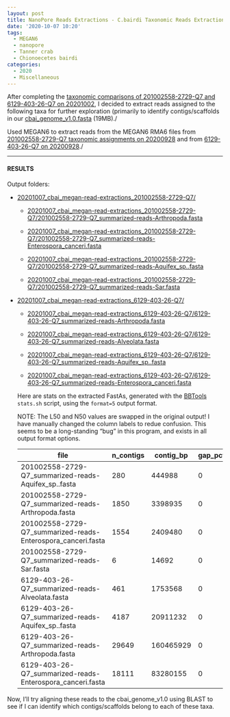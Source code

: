 ```yaml
---
layout: post
title: NanoPore Reads Extractions - C.bairdi Taxonomic Reads Extractions with MEGAN6 on 201002558-2729-Q7 and 6129-403-26-Q7
date: '2020-10-07 10:20'
tags:
  - MEGAN6
  - nanopore
  - Tanner crab
  - Chionoecetes bairdi
categories:
  - 2020
  - Miscellaneous
---
```

After completing the [taxonomic comparisons of 201002558-2729-Q7 and 6129-403-26-Q7 on 20201002](https://robertslab.github.io/sams-notebook/posts/2020/2020-10-02-Comparison-C.bairdi-20102558-2729-vs.-6129-403-26-NanoPore-Taxonomic-Assignments-Using-MEGAN6.html), I decided to extract reads assigned to the following taxa for further exploration (primarily to identify contigs/scaffolds in our [cbai_genome_v1.0.fasta](https://owl.fish.washington.edu/halfshell/genomic-databank/cbai_genome_v1.0.fasta) (19MB)./

Used MEGAN6 to extract reads from the MEGAN6 RMA6 files from [201002558-2729-Q7 taxonomic assignments on 20200928](https://robertslab.github.io/sams-notebook/posts/2020/2020-09-28-Taxonomic-Assignments-C.bairdi-20102558-2729-Q7-NanoPore-Reads-Using-DIAMOND-BLASTx-on-Mox-and-MEGAN6-daa2rma-on-emu.html) and from [6129-403-26-Q7 on 20200928](https://robertslab.github.io/sams-notebook/2020/09/28/Taxonomic-Assignments-C.bairdi-6129-403-26-Q7-NanoPore-Reads-Using-DIAMOND-BLASTx-on-Mox-and-MEGAN6-daa2rma-on-emu.html)./


---

#### RESULTS

Output folders:

- [20201007_cbai_megan-read-extractions_201002558-2729-Q7/](https://gannet.fish.washington.edu/Atumefaciens/20201007_cbai_megan-read-extractions_201002558-2729-Q7/)

  - [20201007_cbai_megan-read-extractions_201002558-2729-Q7/201002558-2729-Q7_summarized-reads-Arthropoda.fasta](https://gannet.fish.washington.edu/Atumefaciens/20201007_cbai_megan-read-extractions_201002558-2729-Q7)

  - [20201007_cbai_megan-read-extractions_201002558-2729-Q7/201002558-2729-Q7_summarized-reads-Enterospora_canceri.fasta](https://gannet.fish.washington.edu/Atumefaciens/20201007_cbai_megan-read-extractions_201002558-2729-Q7)

  - [20201007_cbai_megan-read-extractions_201002558-2729-Q7/201002558-2729-Q7_summarized-reads-Aquifex_sp..fasta](https://gannet.fish.washington.edu/Atumefaciens/20201007_cbai_megan-read-extractions_201002558-2729-Q7)

  - [20201007_cbai_megan-read-extractions_201002558-2729-Q7/201002558-2729-Q7_summarized-reads-Sar.fasta](https://gannet.fish.washington.edu/Atumefaciens/20201007_cbai_megan-read-extractions_201002558-2729-Q7)



- [20201007_cbai_megan-read-extractions_6129-403-26-Q7/](https://gannet.fish.washington.edu/Atumefaciens/20201007_cbai_megan-read-extractions_6129-403-26-Q7/)

  - [20201007_cbai_megan-read-extractions_6129-403-26-Q7/6129-403-26-Q7_summarized-reads-Arthropoda.fasta](https://gannet.fish.washington.edu/Atumefaciens/20201007_cbai_megan-read-extractions_6129-403-26-Q7)

  - [20201007_cbai_megan-read-extractions_6129-403-26-Q7/6129-403-26-Q7_summarized-reads-Alveolata.fasta](https://gannet.fish.washington.edu/Atumefaciens/20201007_cbai_megan-read-extractions_6129-403-26-Q7)

  - [20201007_cbai_megan-read-extractions_6129-403-26-Q7/6129-403-26-Q7_summarized-reads-Aquifex_sp..fasta](https://gannet.fish.washington.edu/Atumefaciens/20201007_cbai_megan-read-extractions_6129-403-26-Q7)

  - [20201007_cbai_megan-read-extractions_6129-403-26-Q7/6129-403-26-Q7_summarized-reads-Enterospora_canceri.fasta](https://gannet.fish.washington.edu/Atumefaciens/20201007_cbai_megan-read-extractions_6129-403-26-Q7)


  Here are stats on the extracted FastAs, generated with the [BBTools](https://jgi.doe.gov/data-and-tools/bbtools/bb-tools-user-guide/) `stats.sh` script, using the `format=5` output format.

  NOTE: The L50 and N50 values are swapped in the original output! I have manually changed the column labels to redue confusion. This seems to be a long-standing "bug" in this program, and exists in all output format options.


  | file                                                         | n_contigs | contig_bp | gap_pct | ctg_L50 | ctg_N50 | ctg_L90 | ctg_N90 | ctg_max | gc_avg  | gc_std  |
|--------------------------------------------------------------|-----------|-----------|---------|---------|---------|---------|---------|---------|---------|---------|
| 201002558-2729-Q7_summarized-reads-Aquifex_sp..fasta         | 280       | 444988    | 0       | 70      | 2050    | 196     | 846     | 8255    | 0.40435 | 0.03572 |
| 201002558-2729-Q7_summarized-reads-Arthropoda.fasta          | 1850      | 3398935   | 0       | 432     | 2495    | 1294    | 957     | 19092   | 0.42579 | 0.06937 |
| 201002558-2729-Q7_summarized-reads-Enterospora_canceri.fasta | 1554      | 2409480   | 0       | 349     | 2216    | 1074    | 771     | 8849    | 0.40246 | 0.04166 |
| 201002558-2729-Q7_summarized-reads-Sar.fasta                 | 6         | 14692     | 0       | 3       | 2729    | 5       | 1559    | 3969    | 0.49442 | 0.04577 |
| 6129-403-26-Q7_summarized-reads-Alveolata.fasta              | 461       | 1753568   | 0       | 95      | 5681    | 293     | 1997    | 19921   | 0.45848 | 0.06894 |
| 6129-403-26-Q7_summarized-reads-Aquifex_sp..fasta            | 4187      | 20911232  | 0       | 877     | 7839    | 2615    | 2662    | 32879   | 0.41532 | 0.03779 |
| 6129-403-26-Q7_summarized-reads-Arthropoda.fasta             | 29649     | 160465929 | 0       | 6130    | 8336    | 18669   | 2802    | 51326   | 0.43271 | 0.05866 |
| 6129-403-26-Q7_summarized-reads-Enterospora_canceri.fasta    | 18111     | 83280155  | 0       | 3589    | 7369    | 11022   | 2357    | 49825   | 0.41499 | 0.04149 |


Now, I'll try aligning these reads to the cbai_genome_v1.0 using BLAST to see if I can identify which contigs/scaffolds belong to each of these taxa.
